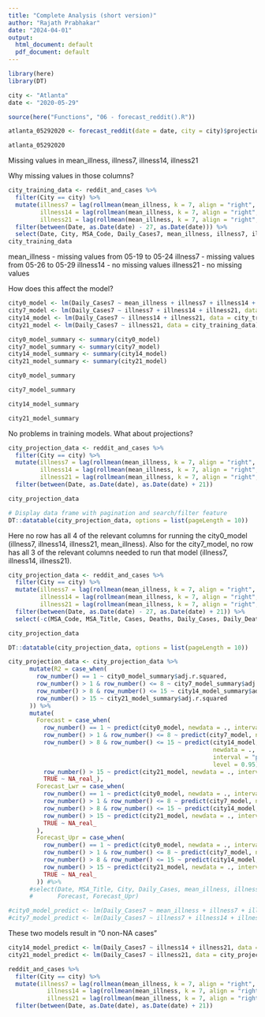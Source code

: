 ```yaml
---
title: "Complete Analysis (short version)"
author: "Rajath Prabhakar"
date: "2024-04-01"
output:
  html_document: default
  pdf_document: default
---
```

```r
library(here)
library(DT)
```
```r
city <- "Atlanta"
date <- "2020-05-29"
```

```r
source(here("Functions", "06 - forecast_reddit().R"))
```

```r
atlanta_05292020 <- forecast_reddit(date = date, city = city)$projection
```

```r
atlanta_05292020
```

Missing values in mean_illness, illness7, illness14, illness21

Why missing values in those columns?

```r
city_training_data <- reddit_and_cases %>%
  filter(City == city) %>%
  mutate(illness7 = lag(rollmean(mean_illness, k = 7, align = "right", fill = NA, na.pad = T), n = 7),
         illness14 = lag(rollmean(mean_illness, k = 7, align = "right", fill = NA, na.pad = T), n = 14),
         illness21 = lag(rollmean(mean_illness, k = 7, align = "right", fill = NA, na.pad = T), n = 21)) %>%
  filter(between(Date, as.Date(date) - 27, as.Date(date))) %>% 
  select(Date, City, MSA_Code, Daily_Cases7, mean_illness, illness7, illness14, illness21)
city_training_data
```

mean_illness - missing values from 05-19 to 05-24
illness7 - missing values from 05-26 to 05-29
illness14 - no missing values
illness21 - no missing values

How does this affect the model?

```r
city0_model <- lm(Daily_Cases7 ~ mean_illness + illness7 + illness14 + illness21, data = city_training_data)
city7_model <- lm(Daily_Cases7 ~ illness7 + illness14 + illness21, data = city_training_data)
city14_model <- lm(Daily_Cases7 ~ illness14 + illness21, data = city_training_data)
city21_model <- lm(Daily_Cases7 ~ illness21, data = city_training_data)
```

```r
city0_model_summary <- summary(city0_model)
city7_model_summary <- summary(city7_model)
city14_model_summary <- summary(city14_model)
city21_model_summary <- summary(city21_model)
```

```r
city0_model_summary
```

```r
city7_model_summary
```

```r
city14_model_summary
```

```r
city21_model_summary
```

No problems in training models. What about projections?

```r
city_projection_data <- reddit_and_cases %>% 
  filter(City == city) %>% 
  mutate(illness7 = lag(rollmean(mean_illness, k = 7, align = "right", fill = NA, na.pad = T), n = 7),
         illness14 = lag(rollmean(mean_illness, k = 7, align = "right", fill = NA, na.pad = T), n = 14),
         illness21 = lag(rollmean(mean_illness, k = 7, align = "right", fill = NA, na.pad = T), n = 21)) %>%
  filter(between(Date, as.Date(date), as.Date(date) + 21))
```

```r
city_projection_data
```


```r
# Display data frame with pagination and search/filter feature
DT::datatable(city_projection_data, options = list(pageLength = 10))

```

Here no row has all 4 of the relevant columns for running the city0_model (illness7, illness14, illness21, mean_illness). Also for the city7_model, no row has all 3 of the relevant columns needed to run that model (illness7, illness14, illness21). 

```r
city_projection_data <- reddit_and_cases %>% 
  filter(City == city) %>% 
  mutate(illness7 = lag(rollmean(mean_illness, k = 7, align = "right", fill = NA, na.pad = T), n = 7),
         illness14 = lag(rollmean(mean_illness, k = 7, align = "right", fill = NA, na.pad = T), n = 14),
         illness21 = lag(rollmean(mean_illness, k = 7, align = "right", fill = NA, na.pad = T), n = 21)) %>%
  filter(between(Date, as.Date(date) - 27, as.Date(date) + 21)) %>% 
  select(-c(MSA_Code, MSA_Title, Cases, Deaths, Daily_Cases, Daily_Deaths, mean_health))
```

```r
city_projection_data
```

```r
DT::datatable(city_projection_data, options = list(pageLength = 10))
```

```r
city_projection_data <- city_projection_data %>% 
      mutate(R2 = case_when(
        row_number() == 1 ~ city0_model_summary$adj.r.squared,
        row_number() > 1 & row_number() <= 8 ~ city7_model_summary$adj.r.squared,
        row_number() > 8 & row_number() <= 15 ~ city14_model_summary$adj.r.squared,
        row_number() > 15 ~ city21_model_summary$adj.r.squared
      )) %>% 
      mutate(
        Forecast = case_when(
          row_number() == 1 ~ predict(city0_model, newdata = ., interval = "prediction", level = 0.95)[, "fit"],
          row_number() > 1 & row_number() <= 8 ~ predict(city7_model, newdata = ., interval = "prediction", level = 0.95)[, "fit"],
          row_number() > 8 & row_number() <= 15 ~ predict(city14_model, 
                                                          newdata = .,
                                                          interval = "prediction", 
                                                          level = 0.95)[, "fit"],
          row_number() > 15 ~ predict(city21_model, newdata = ., interval = "prediction", level = 0.95)[, "fit"],
          TRUE ~ NA_real_),
        Forecast_Lwr = case_when(
          row_number() == 1 ~ predict(city0_model, newdata = ., interval = "prediction", level = 0.95)[, "lwr"],
          row_number() > 1 & row_number() <= 8 ~ predict(city7_model, newdata = ., interval = "prediction", level = 0.95)[, "lwr"],
          row_number() > 8 & row_number() <= 15 ~ predict(city14_model, newdata = ., interval = "prediction", level = 0.95)[, "lwr"],
          row_number() > 15 ~ predict(city21_model, newdata = ., interval = "prediction", level = 0.95)[, "lwr"],
          TRUE ~ NA_real_
        ),
        Forecast_Upr = case_when(
          row_number() == 1 ~ predict(city0_model, newdata = ., interval = "prediction", level = 0.95)[, "upr"],
          row_number() > 1 & row_number() <= 8 ~ predict(city7_model, newdata = ., interval = "prediction", level = 0.95)[, "upr"],
          row_number() > 8 & row_number() <= 15 ~ predict(city14_model, newdata = ., interval = "prediction", level = 0.95)[, "upr"],
          row_number() > 15 ~ predict(city21_model, newdata = ., interval = "prediction", level = 0.95)[, "upr"],
          TRUE ~ NA_real_
        )) #%>% 
      #select(Date, MSA_Title, City, Daily_Cases, mean_illness, illness7, illness14, illness21, R2, Forecast_Lwr,
      #       Forecast, Forecast_Upr)
```


```r
#city0_model_predict <- lm(Daily_Cases7 ~ mean_illness + illness7 + illness14 + illness21, data = city_projection_data)
#city7_model_predict <- lm(Daily_Cases7 ~ illness7 + illness14 + illness21, data = city_projection_data)
```

These two models result in "0 non-NA cases"
```r
city14_model_predict <- lm(Daily_Cases7 ~ illness14 + illness21, data = city_projection_data)
city21_model_predict <- lm(Daily_Cases7 ~ illness21, data = city_projection_data)
```


```r
reddit_and_cases %>% 
  filter(City == city) %>%
  mutate(illness7 = lag(rollmean(mean_illness, k = 7, align = "right", fill = NA, na.pad = T), n = 7),
           illness14 = lag(rollmean(mean_illness, k = 7, align = "right", fill = NA, na.pad = T), n = 14),
           illness21 = lag(rollmean(mean_illness, k = 7, align = "right", fill = NA, na.pad = T), n = 21)) %>% 
  filter(between(Date, as.Date(date), as.Date(date) + 21))
```

